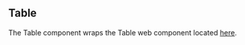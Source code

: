 
<Meta title="Paragraphs/Table" />

## Table

The Table component wraps the Table web component located [here](https://design.va.gov/storybook/?path=/docs/components-va-table--default).
